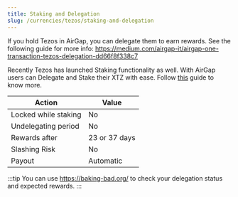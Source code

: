 ```yaml
---
title: Staking and Delegation
slug: /currencies/tezos/staking-and-delegation
---
```


If you hold Tezos in AirGap, you can delegate them to earn rewards. See the following guide for more info: https://medium.com/airgap-it/airgap-one-transaction-tezos-delegation-dd66f8f338c7

Recently Tezos has launched Staking functionality as well. With AirGap users can Delegate and Stake their XTZ with ease. Follow [this](/src/docs/guides/stake-xtz) guide to know more.

| Action               | Value         |
| -------------------- | ------------- |
| Locked while staking | No            |
| Undelegating period  | No            |
| Rewards after        | 23 or 37 days |
| Slashing Risk        | No            |
| Payout               | Automatic     |

:::tip
You can use https://baking-bad.org/ to check your delegation status and expected rewards.
:::
